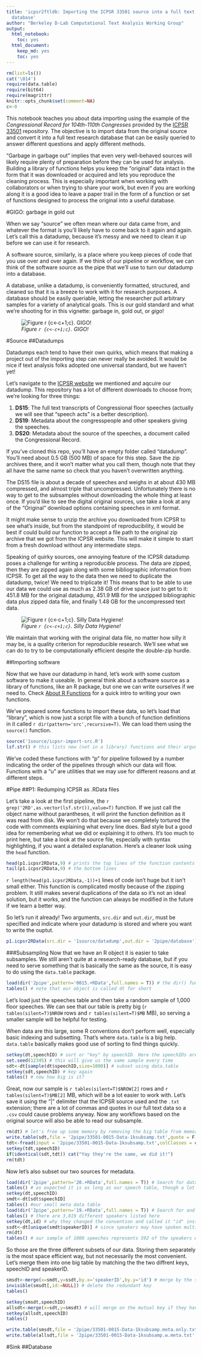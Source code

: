 ```yaml
---
title: 'icpsr2ftldb: Importing the ICPSR 33501 source into a full text long format
  database'
author: "Berkeley D-Lab Computational Text Analysis Working Group"
output:
  html_notebook:
    toc: yes
  html_document:
    keep_md: yes
    toc: yes
---
```


```r
rm(list=ls())
cat('\014')
require(data.table)
require(bit64)
require(magrittr)
knitr::opts_chunk$set(comment=NA)
c<-0
```

This notebook teaches you about data importing using the example of the *Congressional Record for 104th-110th Congresses* provided by the [ICPSR 33501][icpsr] repository. The objective is to import data from the original source and convert it into a full text research database that can be easily queried to answer different questions and apply different methods.

"Garbage in garbage out" implies that even very well-behaved sources will likely require plenty of preparation before they can be used for analysis. Building a library of functions helps you keep the "original" data intact in the form that it was downloaded or acquired and lets you reproduce the cleaning process. This is especially important when working with collaborators or when trying to share your work, but even if you are working along it is a good idea to leave a paper trail in the form of a function or set of functions designed to process the original into a useful database.

#GIGO: garbage in gold out

When we say "source" we often mean where our data came from, and whatever the format is you'll likely have to come back to it again and again. Let's call this a datadump, because it's messy and we need to clean it up before we can use it for research.

A software source, similarly, is a place where you keep pieces of code that you use over and over again. If we think of our pipeline or workflow, we can think of the software source as the pipe that we'll use to turn our datadump into a database.

A database, unlike a datadump, is conveniently formatted, structured, and cleaned so that it is a breeze to work with it for research purposes. A database should be easily queriable, letting the researcher pull arbitrary samples for a variety of analytical goals. This is our gold standard and what we're shooting for in this vignette: garbage in, gold out, or *gigo*!

![*Figure `r {c<-c+1;c}`. GIGO!*](documentation/figures/gigo.png)

#Source
##Datadumps

Datadumps each tend to  have their own quirks, which means that making a project out of the importing step can never really be avoided. It would be nice if text analysis folks adopted one universal standard, but we haven't yet!

Let's navigate to the [ICPSR website][icpsr] we mentioned and aqcuire our datadump. This repository has a lot of different downloads to choose from; we're looking for three things:

1. **DS15**: The full text transcripts of Congressional floor speeches (actually we will see that "speech acts" is a better description).
3. **DS19**: Metadata about the congresspeople and other speakers giving the speeches.
2. **DS20**: Metadata about the source of the speeches, a document called the Congressional Record.

If you've cloned this repo, you'll have an empty folder called "datadump". You'll need about 0.5 GB (500 MB) of space for this step. Save the zip archives there, and it won't matter what you call them, though note that they all have the same name so check that you haven't overwritten anything.

The DS15 file is about a decade of speeches and weighs in at about 430 MB compressed, and almost triple that uncompressed. Unfortunately there is no way to get to the subsamples without downloading the whole thing at least once. If you'd like to see the digital original sources, use take a look at any of the "Original" download options containing speeches in xml format.

It might make sense to unzip the archive you downloaded from ICPSR to see what's inside, but from the standpoint of reproducibility, it would be best if could build our function to accept a file path to the original zip archive that we got from the ICPSR website. This will make it simple to start from a fresh download without any intermediate steps.

Speaking of quirky sources, one annoying feature of the ICPSR datadump poses a challenge for writing a reproducible process. The data are zipped, then they are zipped again along with some bibliographic information from ICPSR. To get all the way to the data then we need to duplicate the datadump, twice! We need to triplicate it! This means that to be able to use our data we could use as much as 2.38 GB of drive space just to get to it: 451.8 MB for the original datadump, 451.9 MB for the unzipped bibliographic data plus zipped data file, and finally 1.48 GB for the uncompressed text data.

![*Figure `r {c<-c+1;c}`. Silly Data Hygiene!*](documentation/figures/datadump.png)

We maintain that working with the original data file, no matter how silly it may be, is a quality criterion for reproducible research. We'll see what we can do to try to be computationally efficient despite the double-zip hurdle.

##Importing software

Now that we have our datadump in hand, let's work with some custom software to make it useable. In general think about a software source as a library of functions, like an R package, but one we can write ourselves if we need to. Check [About R Functions](documentation/About-R-Functions.nb.html) for a quick intro to writing your own functions.

We've prepared some functions to import these data, so let's load that "library", which is now just a script file with a bunch of function definitions in it called ``r dir(pattern='src',recursive=T)``. We can load them using the `source()` function.

```r
source('1source/icpsr-import-src.R')
lsf.str() # this lists new (not in a library) functions and their arguments
```

We've coded these functions with "p" for pipeline followed by a number indicating the order of the pipelines through which our data will flow. Functions with a "u" are utilities that we may use for different reasons and at different steps.


#Pipe
##P1: Redumping ICPSR as .RData files

Let's take a look at the first pipeline, the ``r grep('2RD',as.vector(lsf.str()),value=T)`` function. If we just call the object name without parantheses, it will print the function definition as it was read from disk. We won't do that because we completely tortured the code with comments explaining what every line does. Bad style but a good idea for remembering what we did or explaining it to others. It's too much to print here, but take a look at the source file, especially with syntax highlighting, if you want a detailed explanation. Here's a cleaner look using the `head` function.

```r
head(p1.icpsr2RData,9) # prints the top lines of the function contents all nice and tidy as R parsed it (rather than how we wrote it)
tail(p1.icpsr2RData,9) # the bottom lines
```

`r length(head(p1.icpsr2RData,-1))+1` lines of code isn't huge but it isn't small either. This function is complicated mostly because of the zipping problem. It still makes several duplications of the data so it's not an ideal solution, but it works, and the function can always be modified in the future if we learn a better way.

So let's run it already! Two arguments, `src.dir` and `out.dir`, must be specified and indicate where your datadump is stored and where you want to write the ouptut.

```r
p1.icpsr2RData(src.dir = '1source/datadump',out.dir = '2pipe/database')
```


###Subsampling
Now that we have an R object it is easier to take subsamples. We still aren't quite at a research-ready database, but if you need to serve something that is basically the same as the source, it is easy to do using the `data.table` package.

```r
load(dir('2pipe',pattern='0015.+RData',full.names = T)) # the dir() function makes it easy to use regular expressions to find the file you're looking for
tables() # note that our object is called dt for short
```
Let's load just the speeches table and then take a random sample of 1,000 floor speeches. We can see that our table is pretty big (`r tables(silent=T)$NROW` rows and `r tables(silent=T)$MB` MB), so serving a smaller sample will be helpful for testing.

When data are this large, some R conventions don't perform well, especially basic indexing and subsetting. That's where `data.table` is a big help. `data.table` basically makes good use of sorting to find things quickly.

```r
setkey(dt,speechID) # sort or "key" by speechID. Here the speechIDs are already cronologically coded, so sorting will put them in logical order as well. If your data are in a logical order that will be garbled by sorting, be sure to save the original sort order as a new variable so you can recover it.
set.seed(12345) # this will give us the same sample every time
sdt<-dt[sample(dt$speechID,size=1000)] # subset using data.table
setkey(sdt,speechID) # key again
tables() # now how big is it?

```

Great, now our sample is `r tables(silent=T)$NROW[2]` rows and `r tables(silent=T)$MB[2]` MB, which will be a lot easier to work with. Let's save it using the "|" delimiter that the ICPSR source used and the `.txt` extension; there are a lot of commas and quotes in our full text data so a `.csv` could cause problems anyway. Now any workflows based on the original source will also be able to read our subsample.

```r
rm(dt) # let's free up some memory by removing the big table from memory
write.table(sdt,file = '2pipe/33501-0015-Data-1ksubsamp.txt',quote = F,sep = '|',row.names = F) # saving to "|"" delimited text file
tdt<-fread(input = '2pipe/33501-0015-Data-1ksubsamp.txt',colClasses = c(speechID='character')) # Let's test that we can read it in exactly as we wrote it.
setkey(tdt,speechID)
if(identical(sdt,tdt)) cat("Yay they're the same, we did it!")
rm(tdt)
```

Now let's also subset our two sources for metadata.
```r
load(dir('2pipe',pattern='20.+RData',full.names = T)) # Search for data set 20 from ICPSR and load it. This is information about the document, including speaker id.
tables() # as expected it is as long as our speech table, though a lot smaller.
setkey(dt,speechID)
smdt<-dt[sdt$speechID]
tables() #our small meta data table
load(dir('2pipe',pattern='19.+RData',full.names = T)) # Search for and load data set 19 from ICPSR. This is the much shorter speaker table. Note that each of these objects is called "dt" so they will write over each other. That's what we want since we don't need the long document description file any more.
tables() # there are 3,819 different speakers listed here
setkey(dt,id) # why they changed the convention and called it "id" instead of "speakerID" we can only guess.
ssdt<-dt[unique(smdt$speakerID)] # since speakers may have spoken multiple times, let's search for only unique speaker ids.
rm(dt)
tables() # our sample of 1000 speeches represents 592 of the speakers we have information about
```
So those are the three different subsets of our data. Storing them separately is the most space efficient way, but not necessarily the most convenient. Let's merge them into one big table by matching the the two diffrent keys, speechID and speakerID.

```r
smsdt<-merge(x=smdt,y=ssdt,by.x='speakerID',by.y='id') # merge by the same key, which is called two different things!
invisible(smsdt[,id:=NULL]) # delete the redundant key
tables()
```
```r
setkey(smsdt,speechID)
allsdt<-merge(x=sdt,y=smsdt) # will merge on the mutual key if they have the same name
setkey(allsdt,speechID)
tables()
```

```r
write.table(smsdt,file = '2pipe/33501-0015-Data-1ksubsamp.meta.only.txt',quote = F,sep = '|',row.names = F) # saving to "|"" delimited text file
write.table(allsdt,file = '2pipe/33501-0015-Data-1ksubsamp.w.meta.txt',quote = F,sep = '|',row.names = F) # saving to "|"" delimited text file
```

#Sink
##Database


[icpsr]: http://www.icpsr.umich.edu/icpsrweb/ICPSR/studies/33501  "Congressional Record for 104th-110th Congresses"

